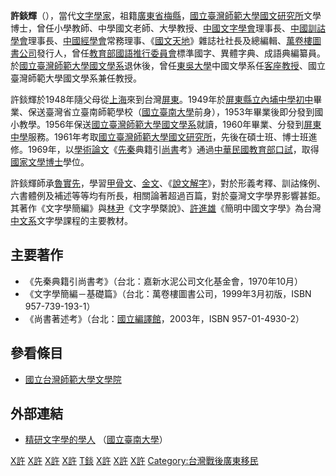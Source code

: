 '''許錟輝'''（{{bd|1934年|7月20日|2018年|6月1日|catIdx=Hsu}}），當代[[文字學家|文字學家]]，祖籍[[廣東省|廣東省]][[梅縣區|梅縣]]，[[國立臺灣師範大學|國立臺灣師範大學]][[國立台灣師範大學文學院|國文研究所]]文學博士，曾任小學教師、中學國文老師、大學教授、[[中國文字學會|中國文字學會]]理事長、[[中國訓詁學會|中國訓詁學會]]理事長、[[中國經學會|中國經學會]]常務理事、《[[國文天地|國文天地]]》雜誌社社長及總編輯、[[萬卷樓圖書公司|萬卷樓圖書公司]]發行人，曾任[[教育部國語推行委員會|教育部國語推行委員會]]標準國字、異體字典、成語典編纂員。於[[國立臺灣師範大學|國立臺灣師範大學]][[國立台灣師範大學文學院|國文學系]]退休後，曾任[[東吳大學_(台灣)|東吳大學]]中國文學系任[[客座教授|客座教授]]、國立臺灣師範大學國文學系兼任教授。

許錟輝於1948年隨父母從[[上海|上海]]來到台灣[[屏東縣|屏東]]。1949年於[[屏東縣立內埔中學|屏東縣立內埔中學]][[初中|初中]]畢業、保送臺灣省立臺南師範學校（[[國立臺南大學|國立臺南大學]]前身），1953年畢業後即分發到國小教學。1956年保送[[國立臺灣師範大學|國立臺灣師範大學]][[國立台灣師範大學文學院|國文學系]]就讀，1960年畢業、分發到[[屏東中學|屏東中學]]服務。1961年考取[[國立臺灣師範大學|國立臺灣師範大學]][[國立台灣師範大學文學院|國文研究所]]，先後在碩士班、博士班進修。1969年，以[[學術論文|學術論文]]《[[先秦|先秦]]典籍引[[尚書|尚書]]考》通過[[中華民國教育部|中華民國教育部]][[口試|口試]]，取得[[中華民國國家文學博士|國家文學博士]]學位。

許錟輝師承[[魯實先|魯實先]]，學習[[甲骨文|甲骨文]]、[[金文|金文]]、《[[說文解字|說文解字]]》，對於形義考釋、訓詁條例、六書體例及補述等等均有所長，相關論著超過百篇，對於臺灣文字學界影響甚鉅。其著作《文字學簡編》與[[林尹|林尹]]《文字學槩說》、[[許進雄|許進雄]]《簡明中國文字學》為台灣[[中文系|中文系]]文字學課程的主要教材。

==主要著作==
*《先秦典籍引尚書考》（台北：嘉新水泥公司文化基金會，1970年10月）
*《文字學簡編－基礎篇》（台北：萬卷樓圖書公司，1999年3月初版，ISBN 957-739-193-1）
*《尚書著述考》（台北：[[國立編譯館|國立編譯館]]，2003年，ISBN 957-01-4930-2）

==參看條目==
*[[國立台灣師範大學文學院|國立台灣師範大學文學院]]

==外部連結==
*[http://www2.nutn.edu.tw/gac500/webservice/outstanding/18/07.pdf 精研文字學的學人] {{Wayback|url=http://www2.nutn.edu.tw/gac500/webservice/outstanding/18/07.pdf |date=20060723181643 }}（[[國立臺南大學|國立臺南大學]]）

[[Category:國立臺灣師範大學校友|X許]]
[[Category:國立臺南大學校友|X許]]
[[Category:東吳大學教授|X許]]
[[Category:國立臺灣師範大學教授|X許]]
[[Category:許姓|T錟]]
[[Category:文字學家|X許]]
[[Category:台灣學者|X許]]
[[Category:梅县人|X許]]
[[Category:台灣戰後廣東移民|Category:台灣戰後廣東移民]]